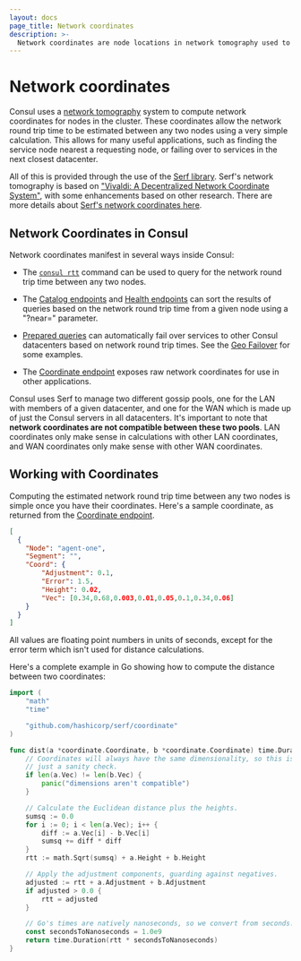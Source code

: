 ```yaml
---
layout: docs
page_title: Network coordinates
description: >-
  Network coordinates are node locations in network tomography used to estimate round trip time (RTT). Learn how network coordinates manifest in Consul, how it calculates RTT, and how to work with coordinates to sort catalog information by nearness to a given node.
---
```


# Network coordinates

Consul uses a [network tomography](https://en.wikipedia.org/wiki/Network_tomography)
system to compute network coordinates for nodes in the cluster. These coordinates
allow the network round trip time to be estimated between any two nodes using a
very simple calculation. This allows for many useful applications, such as finding
the service node nearest a requesting node, or failing over to services in the next
closest datacenter.

All of this is provided through the use of the [Serf library](https://github.com/hashicorp/serf/).
Serf's network tomography is based on ["Vivaldi: A Decentralized Network Coordinate System"](http://www.cs.ucsb.edu/~ravenben/classes/276/papers/vivaldi-sigcomm04.pdf),
with some enhancements based on other research. There are more details about
[Serf's network coordinates here](https://github.com/hashicorp/serf/blob/master/docs/internals/coordinates.html.markdown).

## Network Coordinates in Consul

Network coordinates manifest in several ways inside Consul:

- The [`consul rtt`](/consul/commands/rtt) command can be used to query for the
  network round trip time between any two nodes.

- The [Catalog endpoints](/consul/api-docs/catalog) and
  [Health endpoints](/consul/api-docs/health) can sort the results of queries based
  on the network round trip time from a given node using a "?near=" parameter.

- [Prepared queries](/consul/api-docs/query) can automatically fail over services
  to other Consul datacenters based on network round trip times. See the
  [Geo Failover](/consul/tutorials/developer-discovery/automate-geo-failover) for some examples.

- The [Coordinate endpoint](/consul/api-docs/coordinate) exposes raw network
  coordinates for use in other applications.

Consul uses Serf to manage two different gossip pools, one for the LAN with members
of a given datacenter, and one for the WAN which is made up of just the Consul servers
in all datacenters. It's important to note that **network coordinates are not compatible
between these two pools**. LAN coordinates only make sense in calculations with other
LAN coordinates, and WAN coordinates only make sense with other WAN coordinates.

## Working with Coordinates

Computing the estimated network round trip time between any two nodes is simple
once you have their coordinates. Here's a sample coordinate, as returned from the
[Coordinate endpoint](/consul/api-docs/coordinate).

<CodeBlockConfig heading="Sample coordinate from Coordinate endpoint" hideClipboard>

```json
[
  {
    "Node": "agent-one",
    "Segment": "",
    "Coord": {
        "Adjustment": 0.1,
        "Error": 1.5,
        "Height": 0.02,
        "Vec": [0.34,0.68,0.003,0.01,0.05,0.1,0.34,0.06]
    }
  }
]
```

</CodeBlockConfig>

All values are floating point numbers in units of seconds, except for the error
term which isn't used for distance calculations.

Here's a complete example in Go showing how to compute the distance between two
coordinates:

<CodeBlockConfig heading="Computing distance between two coordinates with Go">

```go
import (
    "math"
    "time"

    "github.com/hashicorp/serf/coordinate"
)

func dist(a *coordinate.Coordinate, b *coordinate.Coordinate) time.Duration {
    // Coordinates will always have the same dimensionality, so this is
    // just a sanity check.
    if len(a.Vec) != len(b.Vec) {
        panic("dimensions aren't compatible")
    }

    // Calculate the Euclidean distance plus the heights.
    sumsq := 0.0
    for i := 0; i < len(a.Vec); i++ {
        diff := a.Vec[i] - b.Vec[i]
        sumsq += diff * diff
    }
    rtt := math.Sqrt(sumsq) + a.Height + b.Height

    // Apply the adjustment components, guarding against negatives.
    adjusted := rtt + a.Adjustment + b.Adjustment
    if adjusted > 0.0 {
        rtt = adjusted
    }

    // Go's times are natively nanoseconds, so we convert from seconds.
    const secondsToNanoseconds = 1.0e9
    return time.Duration(rtt * secondsToNanoseconds)
}
```

</CodeBlockConfig>
